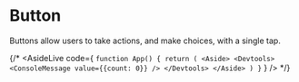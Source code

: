
# Button

Buttons allow users to take actions, and make choices, with a single tap.

{/* <AsideLive
  code={
`function App() {
  return (
    <Aside>
      <Devtools>
        <ConsoleMessage value={{count: 0}} />
      </Devtools>
    </Aside>
  )
}`
    }
/> */}

